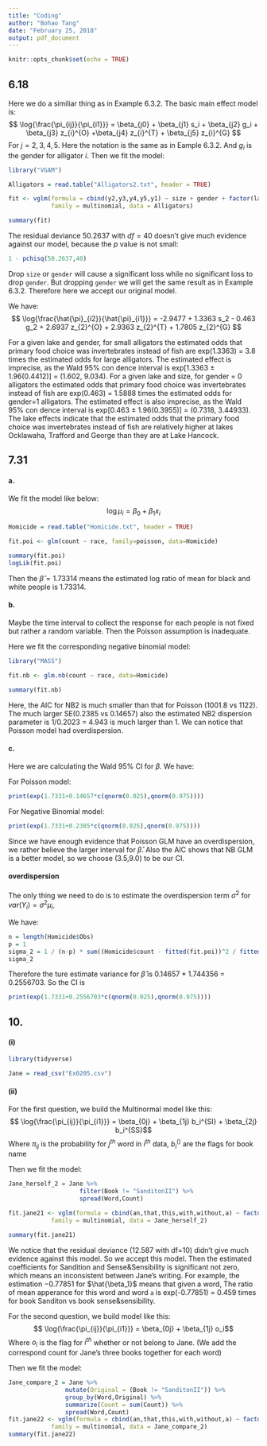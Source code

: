 ```yaml
---
title: "Coding"
author: "Bohao Tang"
date: "February 25, 2018"
output: pdf_document
---
```


```r
knitr::opts_chunk$set(echo = TRUE)
```

## 6.18

Here we do a similiar thing as in Example 6.3.2. The basic main effect model is:
$$ \log{\frac{\pi_{ij}}{\pi_{i1}}} = \beta_{j0} + \beta_{j1} s_i + \beta_{j2} g_i + \beta_{j3} z_{i}^{O} +\beta_{j4} z_{i}^{T} + \beta_{j5} z_{i}^{G} $$
For $j = 2,3,4,5$. Here the notation is the same as in Eample 6.3.2. And $g_i$ is the gender for alligator $i$. Then we fit the model: 
```r
library("VGAM")

Alligators = read.table("Alligators2.txt", header = TRUE)

fit <- vglm(formula = cbind(y2,y3,y4,y5,y1) ~ size + gender + factor(lake),
            family = multinomial, data = Alligators)

summary(fit)
```

The residual deviance 50.2637 with $df = 40$ doesn't give much evidence against our model, because the $p$ value is not small:
```r
1 - pchisq(50.2637,40)
```

Drop `size` or `gender` will cause a significant loss while no significant loss to drop `gender`. But dropping `gender` we will get the same result as in Example 6.3.2. Therefore here we accept our original model.

We have:
$$ \log{\frac{\hat{\pi}_{i2}}{\hat{\pi}_{i1}}} = -2.9477 + 1.3363 s_2 - 0.463 g_2 + 2.6937 z_{2}^{O} + 2.9363 z_{2}^{T} + 1.7805 z_{2}^{G} $$

For a given lake and gender, for small alligators the estimated odds that primary food choice was invertebrates instead of fish are exp(1.3363) = 3.8 times the estimated odds for large alligators. The estimated effect is imprecise, as the Wald 95% con dence interval is exp[1.3363 ± 1.96(0.4412)] = (1.602, 9.034). For a given lake and size, for gender = 0 alligators the estimated odds that primary food choice was invertebrates instead of fish are exp(0.463) = 1.5888 times the estimated odds for gender=1 alligators. The estimated effect is also imprecise, as the Wald 95% con dence interval is exp[0.463 ± 1.96(0.3955)] = (0.7318, 3.44933).
The lake effects indicate that the estimated odds that the primary food choice was invertebrates instead of fish are relatively higher at lakes Ocklawaha, Trafford and George than they are at Lake Hancock.

## 7.31

#### a.
We fit the model like below:
$$\log{\mu_i} = \beta_0 + \beta_1 x_i$$
```r
Homicide = read.table("Homicide.txt", header = TRUE)

fit.poi <- glm(count ~ race, family=poisson, data=Homicide)

summary(fit.poi)
logLik(fit.poi)
```

Then the $\hat{\beta} = 1.73314$ means the estimated log ratio of mean for black and white people is $1.73314$.

#### b.
Maybe the time interval to collect the response for each people is not fixed but rather a random variable. Then the Poisson assumption is inadequate.

Here we fit the corresponding negative binomial model: 
```r
library("MASS")

fit.nb <- glm.nb(count ~ race, data=Homicide)

summary(fit.nb)
```

Here, the AIC for NB2 is much smaller than that for Poisson (1001.8 vs 1122). The much larger SE(0.2385 vs 0.14657) also the estimated NB2 dispersion parameter is 1/0.2023 = 4.943 is much larger than 1. We can notice that Poisson model had overdispersion.

#### c.
Here we are calculating the Wald 95% CI for $\beta$. We have:

For Poisson model:
```r
print(exp(1.7331+0.14657*c(qnorm(0.025),qnorm(0.975))))
```

For Negative Binomial model:
```r
print(exp(1.7331+0.2385*c(qnorm(0.025),qnorm(0.975))))
```

Since we have enough evidence that Poisson GLM have an overdispersion, we rather believe the larger interval for $\hat{\beta}$. Also the AIC shows that NB GLM is a better model, so we choose (3.5,9.0) to be our CI.

#### overdispersion
The only thing we need to do is to estimate the overdispersion term $\sigma^2$ for $var(Y_i) = \sigma^2 \mu_i$.

We have:
```r
n = length(Homicide$Obs)
p = 1
sigma_2 = 1 / (n-p) * sum((Homicide$count - fitted(fit.poi))^2 / fitted(fit.poi))
sigma_2
```

Therefore the ture estimate variance for $\hat{\beta}$ is 0.14657 * 1.744356 = 0.2556703. So the CI is 
```r
print(exp(1.7331+0.2556703*c(qnorm(0.025),qnorm(0.975))))
```

## 10.

#### (i)
```r
library(tidyverse)

Jane = read_csv("Ex0205.csv")
```

#### (ii)
For the first question, we build the Multinormal model like this:
$$ \log{\frac{\pi_{ij}}{\pi_{i1}}} = \beta_{0j} + \beta_{1j} b_i^{SI} + \beta_{2j} b_i^{SS}$$
Where $\pi_{ij}$ is the probability for $j^{th}$ word in $i^{th}$ data, $b_i^{()}$ are the flags for book name

Then we fit the model:
```r
Jane_herself_2 = Jane %>% 
                    filter(Book != "SanditonII") %>%
                    spread(Word,Count)

fit.jane21 <- vglm(formula = cbind(an,that,this,with,without,a) ~ factor(Book),
            family = multinomial, data = Jane_herself_2)

summary(fit.jane21)
```

We notice that the residual deviance (12.587 with df=10) didn't give much evidence against this model. So we accept this model. Then the estimated coefficients for Sandition and Sense&Sensibility is significant not zero, which means an inconsistent between Jane's writing. For example, the estimation $-0.77851$ for $\hat{\beta_1}$ means that given a word, The ratio of mean apperance for this word and word `a` is exp(-0.77851) = 0.459 times for book Sanditon vs book sense&sensibility.

For the second question, we build model like this:
$$ \log{\frac{\pi_{ij}}{\pi_{i1}}} = \beta_{0j} + \beta_{1j} o_i$$
Where $o_i$ is the flag for $i^{th}$ whether or not belong to Jane. (We add the correspond count for Jane's three books together for each word)

Then we fit the model:

```r
Jane_compare_2 = Jane %>% 
                mutate(Original = (Book != "SanditonII")) %>% 
                group_by(Word,Original) %>%
                summarize(Count = sum(Count)) %>%
                spread(Word,Count)
fit.jane22 <- vglm(formula = cbind(an,that,this,with,without,a) ~ factor(Original),
            family = multinomial, data = Jane_compare_2)
summary(fit.jane22)
```